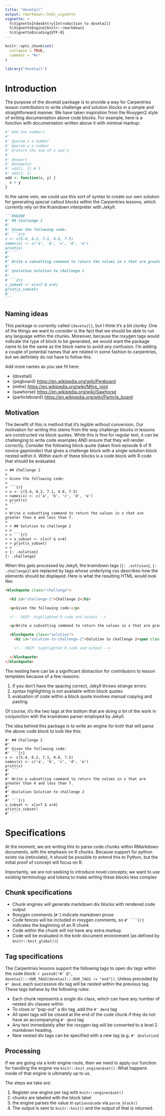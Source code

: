 ```yaml
---
title: "dovetail"
output: rmarkdown::html_vignette
vignette: >
  %\VignetteIndexEntry{Introduction to dovetail}
  %\VignetteEngine{knitr::rmarkdown}
  %\VignetteEncoding{UTF-8}
---
```


```r
knitr::opts_chunk$set(
  collapse = TRUE,
  comment = "#>"
)
```

```r
library("dovetail")
```

# Introduction

The purpose of the dovetail package is to provide a way for Carpentries lesson
contributors to write challenge and solution blocks in a simple and
straightforward manner. We have taken inspiration from the Roxygen2 style of
writing documentation above code blocks. For example, here is a function with
documentation written above it with minimal markup:

```r
#' Add two numbers
#'
#' @param x a number
#' @param y a number
#' @return the sum of x and y
#'
#' @export
#' @examples
#' add(1, 2) # 3
#' add(2, 1)
add <- function(x, y) {
  x + y
}
```

In the same vein, we could use this sort of syntax to create our own solution
for generating special callout blocks within the Carpentries lessons, which
currently rely on the Kramdown interpreter with Jekyll:

````markdown
```ENGINE
#' ## Challenge 2
#' 
#' Given the following code:
#' ```{r}
x <- c(5.4, 6.2, 7.1, 4.8, 7.5)
names(x) <- c('a', 'b', 'c', 'd', 'e')
print(x)
#' ```
#'
#' Write a subsetting command to return the values in x that are greater than 4 and less than 7.
#'
#' @solution Solution to challenge 2
#'
# ```{r}
x_subset <- x[x<7 & x>4]
print(x_subset)
#' ```
```
````

## Naming ideas

This package is currently called `{dovetail}`, but I think it's a bit clunky.
One of the things we want to consider is the fact that we should be able to run
any language within the chunks. Moreover, because the roxygen tags would
indicate the type of block to be generated, we would want the package name to be
the same as the block name to avoid any confusion. I'm adding a couple of
potential names that are related in some fashion to carpentries, but we
definitely do not have to follow this.

Add more names as you see fit here:

 - {dovetail}
 - {pegboard} <https://en.wikipedia.org/wiki/Pegboard>
 - {mitre} <https://en.wikipedia.org/wiki/Mitre_joint>
 - {sawhorse} <https://en.wikipedia.org/wiki/Sawhorse>
 - {particleboard} <https://en.wikipedia.org/wiki/Particle_board>

## Motivation

The benefit of this is method that it's legible without conversion. Our
motivation for writing this stems from the way challenge blocks in lessons are
constructed via block quotes. While this is fine for regular text, it can be
challenging to write code examples AND ensure that they will render correctly.
Consider the following block quote (taken from episode 6 of R novice gapminder)
that gives a challenge block with a single solution block nested within it.
Within each of these blocks is a code block with R code that should be evaluated.

```
> ## Challenge 2
> 
> Given the following code:
> 
> ```{r}
> x <- c(5.4, 6.2, 7.1, 4.8, 7.5)
> names(x) <- c('a', 'b', 'c', 'd', 'e')
> print(x)
> ```
> 
> Write a subsetting command to return the values in x that are greater than 4 and less than 7.
> 
> > ## Solution to challenge 2
> > 
> > ```{r}
> > x_subset <- x[x<7 & x>4]
> > print(x_subset)
> > ```
> {: .solution}
{: .challenge}
```

When this gets processed by Jekyll, the kramdown tags (`{: .soltuion}`, `{: .challenge}`) are replaced by tags whose underlying css describes how the 
elements should be displayed. Here is what the resulting HTML would look like:

````html
<blockquote class="challenge">

  <h2 id="challenge-2">Challenge 2</h2>

  <p>Given the following code:</p>

  <!-- SNIP: highlighted R code and output -->

  <p>Write a subsetting command to return the values in x that are greater than 4 and less than 7.</p>

  <blockquote class="solution">
    <h2 id="solution-to-challenge-2">Solution to challenge 2<span class="fold-unfold glyphicon glyphicon-collapse-down"></span></h2>

    <!-- SNIP: highlighted R code and output -->

  </blockquote>
</blockquote>
````

The nesting here can be a significant distraction for contributors to lesson
templates because of a few reasons:

1. if you don't have the spacing correct, Jekyll throws strange errors
2. syntax highlighting is not available within block quotes
3. evaluation of code within a block quote involves manual copying and pasting

Of course, it's the two tags at the bottom that are doing *a lot* of the work in
conjunction with the kramdown parser employed by Jekyll. 

The idea behind this package is to write an engine for knitr that will parse the
above code block to look like this:


```challenge
#' ## Challenge 2
#' 
#' Given the following code:
#' ```{r}
x <- c(5.4, 6.2, 7.1, 4.8, 7.5)
names(x) <- c('a', 'b', 'c', 'd', 'e')
print(x)
#' ```
#'
#' Write a subsetting command to return the values in x that are greater than 4 and less than 7.
#'
#' @solution Solution to challenge 2
#'
#' ```{r}
x_subset <- x[x<7 & x>4]
print(x_subset)
#' ```
```



# Specifications

At the moment, we are writing this to parse code chunks within RMarkdown
documents, with the emphasis on R chunks. Because support for python exists via
{reticulate}, it should be possible to extend this to Python, but the initial
proof of concept will focus on R.

Importantly, we are not seeking to introduce novel concepts; we want to use
existing terminology and tokens to make writing these blocks less complex

## Chunk specifications

 - Chunk engines will generate markdown div blocks with rendered code output
 - Roxygen comments (`#' `) indicate markdown prose
 - Code fences will be included in roxygen comments, so ````#' ```{r} ```` 
   indicates the beginning of an R chunk
 - Code within the chunk will not have any extra markup
 - Code will be evaluated in the knitr document environment (as defined by  
   `knitr::knit_global()`)
 
## Tag specifications


The Carpentries lessons support the following tags to open div tags within the
code block:
`r paste0("#' @", dovetail:::OUR_TAGS[dovetail:::OUR_TAGS != "end"])`. Unless preceded by 
`#' @end`, each successive div tag will be nested within the previous tag. 
These tags behave by the following rules:

 - Each chunk represents a single div class, which can have any number
   of nested div classes within
 - To close or "pop-out" a div tag, add the `#' @end` tag
 - All open tags will be closed at the end of the code chunk if they do not have
   an accompanying `#' @end` tag
 - Any text immediately after the roxygen tag will be converted to a level 2 
   markdown heading. 
 - New nested div tags can be specified with a new tag (e.g. `#' @solution`)
 

## Processing

If we are going via a knitr engine route, then we need to apply our function
for handling the engine via `knitr::knit_engines$set()`. What happens inside of
that engine is ultimately up to us.

The steps we take are:

1. Register one engine per tag with `knitr::engines$set()`
2. chunks are labeled with the block label
3. the engine parses the value in `options$code` via `parse_block()`
4. The output is sent to `knitr::knit()` and the output of that is returned.
